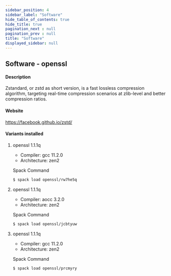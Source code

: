 ```yaml
---
sidebar_position: 4
sidebar_label: "Software"
hide_table_of_contents: true
hide_title: true
pagination_next : null
pagination_prev : null
title: "Software"
displayed_sidebar: null
---
```


## Software - openssl


#### Description
Zstandard, or zstd as short version, is a fast lossless compression algorithm, targeting real-time compression scenarios at zlib-level and better compression ratios.

#### Website
https://facebook.github.io/zstd/

#### Variants installed

1. openssl 1.1.1q

    - Compiler: gcc 11.2.0
    - Architecture: zen2

    Spack Command
    ```bash
    $ spack load openssl/rw7he5q
    ```

2. openssl 1.1.1q

    - Compiler: aocc 3.2.0
    - Architecture: zen2

    Spack Command
    ```bash
    $ spack load openssl/jcbtyuw
    ```

3. openssl 1.1.1q

    - Compiler: gcc 11.2.0
    - Architecture: zen2

    Spack Command
    ```bash
    $ spack load openssl/prcmyry
    ```
